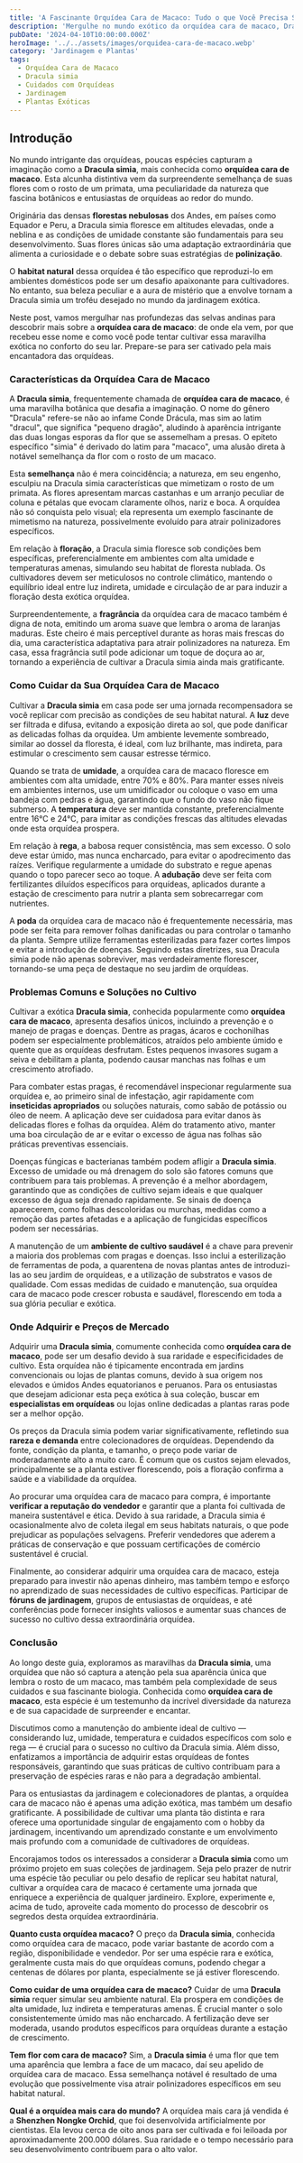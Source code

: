```yaml
---
title: 'A Fascinante Orquídea Cara de Macaco: Tudo o que Você Precisa Saber'
description: 'Mergulhe no mundo exótico da orquídea cara de macaco, Dracula simia, e descubra os segredos por trás de seu nome curioso e aparência única. Aprenda como cuidar dessa maravilha da natureza em seu próprio jardim.'
pubDate: '2024-04-10T10:00:00.000Z'
heroImage: '../../assets/images/orquidea-cara-de-macaco.webp'
category: 'Jardinagem e Plantas'
tags:
  - Orquídea Cara de Macaco
  - Dracula simia
  - Cuidados com Orquídeas
  - Jardinagem
  - Plantas Exóticas
---
```


## **Introdução**

No mundo intrigante das orquídeas, poucas espécies capturam a imaginação como a **Dracula simia**, mais conhecida como **orquídea cara de macaco**. Esta alcunha distintiva vem da surpreendente semelhança de suas flores com o rosto de um primata, uma peculiaridade da natureza que fascina botânicos e entusiastas de orquídeas ao redor do mundo.

Originária das densas **florestas nebulosas** dos Andes, em países como Equador e Peru, a Dracula simia floresce em altitudes elevadas, onde a neblina e as condições de umidade constante são fundamentais para seu desenvolvimento. Suas flores únicas são uma adaptação extraordinária que alimenta a curiosidade e o debate sobre suas estratégias de **polinização**.

O **habitat natural** dessa orquídea é tão específico que reproduzi-lo em ambientes domésticos pode ser um desafio apaixonante para cultivadores. No entanto, sua beleza peculiar e a aura de mistério que a envolve tornam a Dracula simia um troféu desejado no mundo da jardinagem exótica.

Neste post, vamos mergulhar nas profundezas das selvas andinas para descobrir mais sobre a **orquídea cara de macaco**: de onde ela vem, por que recebeu esse nome e como você pode tentar cultivar essa maravilha exótica no conforto do seu lar. Prepare-se para ser cativado pela mais encantadora das orquídeas.

### **Características da Orquídea Cara de Macaco**

A **Dracula simia**, frequentemente chamada de **orquídea cara de macaco**, é uma maravilha botânica que desafia a imaginação. O nome do gênero "Dracula" refere-se não ao infame Conde Drácula, mas sim ao latim "dracul", que significa "pequeno dragão", aludindo à aparência intrigante das duas longas esporas da flor que se assemelham a presas. O epíteto específico "simia" é derivado do latim para "macaco", uma alusão direta à notável semelhança da flor com o rosto de um macaco.

Esta **semelhança** não é mera coincidência; a natureza, em seu engenho, esculpiu na Dracula simia características que mimetizam o rosto de um primata. As flores apresentam marcas castanhas e um arranjo peculiar de coluna e pétalas que evocam claramente olhos, nariz e boca. A orquídea não só conquista pelo visual; ela representa um exemplo fascinante de mimetismo na natureza, possivelmente evoluído para atrair polinizadores específicos.

Em relação à **floração**, a Dracula simia floresce sob condições bem específicas, preferencialmente em ambientes com alta umidade e temperaturas amenas, simulando seu habitat de floresta nublada. Os cultivadores devem ser meticulosos no controle climático, mantendo o equilíbrio ideal entre luz indireta, umidade e circulação de ar para induzir a floração desta exótica orquídea.

Surpreendentemente, a **fragrância** da orquídea cara de macaco também é digna de nota, emitindo um aroma suave que lembra o aroma de laranjas maduras. Este cheiro é mais perceptível durante as horas mais frescas do dia, uma característica adaptativa para atrair polinizadores na natureza. Em casa, essa fragrância sutil pode adicionar um toque de doçura ao ar, tornando a experiência de cultivar a Dracula simia ainda mais gratificante.

### **Como Cuidar da Sua Orquídea Cara de Macaco**

Cultivar a **Dracula simia** em casa pode ser uma jornada recompensadora se você replicar com precisão as condições de seu habitat natural. A **luz** deve ser filtrada e difusa, evitando a exposição direta ao sol, que pode danificar as delicadas folhas da orquídea. Um ambiente levemente sombreado, similar ao dossel da floresta, é ideal, com luz brilhante, mas indireta, para estimular o crescimento sem causar estresse térmico.

Quando se trata de **umidade**, a orquídea cara de macaco floresce em ambientes com alta umidade, entre 70% e 80%. Para manter esses níveis em ambientes internos, use um umidificador ou coloque o vaso em uma bandeja com pedras e água, garantindo que o fundo do vaso não fique submerso. A **temperatura** deve ser mantida constante, preferencialmente entre 16°C e 24°C, para imitar as condições frescas das altitudes elevadas onde esta orquídea prospera.

Em relação à **rega**, a babosa requer consistência, mas sem excesso. O solo deve estar úmido, mas nunca encharcado, para evitar o apodrecimento das raízes. Verifique regularmente a umidade do substrato e regue apenas quando o topo parecer seco ao toque. A **adubação** deve ser feita com fertilizantes diluídos específicos para orquídeas, aplicados durante a estação de crescimento para nutrir a planta sem sobrecarregar com nutrientes.

A **poda** da orquídea cara de macaco não é frequentemente necessária, mas pode ser feita para remover folhas danificadas ou para controlar o tamanho da planta. Sempre utilize ferramentas esterilizadas para fazer cortes limpos e evitar a introdução de doenças. Seguindo estas diretrizes, sua Dracula simia pode não apenas sobreviver, mas verdadeiramente florescer, tornando-se uma peça de destaque no seu jardim de orquídeas.

### **Problemas Comuns e Soluções no Cultivo**

Cultivar a exótica **Dracula simia**, conhecida popularmente como **orquídea cara de macaco**, apresenta desafios únicos, incluindo a prevenção e o manejo de pragas e doenças. Dentre as pragas, ácaros e cochonilhas podem ser especialmente problemáticos, atraídos pelo ambiente úmido e quente que as orquídeas desfrutam. Estes pequenos invasores sugam a seiva e debilitam a planta, podendo causar manchas nas folhas e um crescimento atrofiado.

Para combater estas pragas, é recomendável inspecionar regularmente sua orquídea e, ao primeiro sinal de infestação, agir rapidamente com **inseticidas apropriados** ou soluções naturais, como sabão de potássio ou óleo de neem. A aplicação deve ser cuidadosa para evitar danos às delicadas flores e folhas da orquídea. Além do tratamento ativo, manter uma boa circulação de ar e evitar o excesso de água nas folhas são práticas preventivas essenciais.

Doenças fúngicas e bacterianas também podem afligir a **Dracula simia**. Excesso de umidade ou má drenagem do solo são fatores comuns que contribuem para tais problemas. A prevenção é a melhor abordagem, garantindo que as condições de cultivo sejam ideais e que qualquer excesso de água seja drenado rapidamente. Se sinais de doença aparecerem, como folhas descoloridas ou murchas, medidas como a remoção das partes afetadas e a aplicação de fungicidas específicos podem ser necessárias.

A manutenção de um **ambiente de cultivo saudável** é a chave para prevenir a maioria dos problemas com pragas e doenças. Isso inclui a esterilização de ferramentas de poda, a quarentena de novas plantas antes de introduzi-las ao seu jardim de orquídeas, e a utilização de substratos e vasos de qualidade. Com essas medidas de cuidado e manutenção, sua orquídea cara de macaco pode crescer robusta e saudável, florescendo em toda a sua glória peculiar e exótica.

### **Onde Adquirir e Preços de Mercado**

Adquirir uma **Dracula simia**, comumente conhecida como **orquídea cara de macaco**, pode ser um desafio devido à sua raridade e especificidades de cultivo. Esta orquídea não é tipicamente encontrada em jardins convencionais ou lojas de plantas comuns, devido à sua origem nos elevados e úmidos Andes equatorianos e peruanos. Para os entusiastas que desejam adicionar esta peça exótica à sua coleção, buscar em **especialistas em orquídeas** ou lojas online dedicadas a plantas raras pode ser a melhor opção.

Os preços da Dracula simia podem variar significativamente, refletindo sua **rareza e demanda** entre colecionadores de orquídeas. Dependendo da fonte, condição da planta, e tamanho, o preço pode variar de moderadamente alto a muito caro. É comum que os custos sejam elevados, principalmente se a planta estiver florescendo, pois a floração confirma a saúde e a viabilidade da orquídea.

Ao procurar uma orquídea cara de macaco para compra, é importante **verificar a reputação do vendedor** e garantir que a planta foi cultivada de maneira sustentável e ética. Devido à sua raridade, a Dracula simia é ocasionalmente alvo de coleta ilegal em seus habitats naturais, o que pode prejudicar as populações selvagens. Preferir vendedores que aderem a práticas de conservação e que possuam certificações de comércio sustentável é crucial.

Finalmente, ao considerar adquirir uma orquídea cara de macaco, esteja preparado para investir não apenas dinheiro, mas também tempo e esforço no aprendizado de suas necessidades de cultivo específicas. Participar de **fóruns de jardinagem**, grupos de entusiastas de orquídeas, e até conferências pode fornecer insights valiosos e aumentar suas chances de sucesso no cultivo dessa extraordinária orquídea.

### **Conclusão**

Ao longo deste guia, exploramos as maravilhas da **Dracula simia**, uma orquídea que não só captura a atenção pela sua aparência única que lembra o rosto de um macaco, mas também pela complexidade de seus cuidados e sua fascinante biologia. Conhecida como **orquídea cara de macaco**, esta espécie é um testemunho da incrível diversidade da natureza e de sua capacidade de surpreender e encantar.

Discutimos como a manutenção do ambiente ideal de cultivo — considerando luz, umidade, temperatura e cuidados específicos com solo e rega — é crucial para o sucesso no cultivo da Dracula simia. Além disso, enfatizamos a importância de adquirir estas orquídeas de fontes responsáveis, garantindo que suas práticas de cultivo contribuam para a preservação de espécies raras e não para a degradação ambiental.

Para os entusiastas da jardinagem e colecionadores de plantas, a orquídea cara de macaco não é apenas uma adição exótica, mas também um desafio gratificante. A possibilidade de cultivar uma planta tão distinta e rara oferece uma oportunidade singular de engajamento com o hobby da jardinagem, incentivando um aprendizado constante e um envolvimento mais profundo com a comunidade de cultivadores de orquídeas.

Encorajamos todos os interessados a considerar a **Dracula simia** como um próximo projeto em suas coleções de jardinagem. Seja pelo prazer de nutrir uma espécie tão peculiar ou pelo desafio de replicar seu habitat natural, cultivar a orquídea cara de macaco é certamente uma jornada que enriquece a experiência de qualquer jardineiro. Explore, experimente e, acima de tudo, aproveite cada momento do processo de descobrir os segredos desta orquídea extraordinária.

**Quanto custa orquídea macaco?**
O preço da **Dracula simia**, conhecida como orquídea cara de macaco, pode variar bastante de acordo com a região, disponibilidade e vendedor. Por ser uma espécie rara e exótica, geralmente custa mais do que orquídeas comuns, podendo chegar a centenas de dólares por planta, especialmente se já estiver florescendo.

**Como cuidar de uma orquídea cara de macaco?**
Cuidar de uma **Dracula simia** requer simular seu ambiente natural. Ela prospera em condições de alta umidade, luz indireta e temperaturas amenas. É crucial manter o solo consistentemente úmido mas não encharcado. A fertilização deve ser moderada, usando produtos específicos para orquídeas durante a estação de crescimento.

**Tem flor com cara de macaco?**
Sim, a **Dracula simia** é uma flor que tem uma aparência que lembra a face de um macaco, daí seu apelido de orquídea cara de macaco. Essa semelhança notável é resultado de uma evolução que possivelmente visa atrair polinizadores específicos em seu habitat natural.

**Qual é a orquídea mais cara do mundo?**
A orquídea mais cara já vendida é a **Shenzhen Nongke Orchid**, que foi desenvolvida artificialmente por cientistas. Ela levou cerca de oito anos para ser cultivada e foi leiloada por aproximadamente 200.000 dólares. Sua raridade e o tempo necessário para seu desenvolvimento contribuem para o alto valor.

